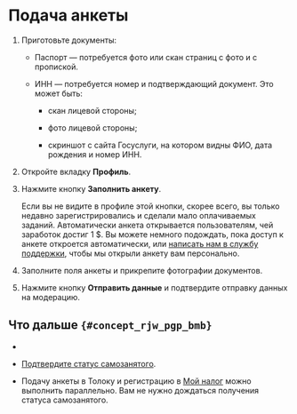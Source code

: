 
# Подача анкеты

1. Приготовьте документы:

    - Паспорт — потребуется фото или скан страниц с фото и с пропиской.

    - ИНН — потребуется номер и подтверждающий документ. Это может быть:

        - скан лицевой стороны;

        - фото лицевой стороны;

        - скриншот с сайта Госуслуги, на котором видны ФИО, дата рождения и номер ИНН.

1. Откройте вкладку **Профиль**.

1. Нажмите кнопку **Заполнить анкету**.

    Если вы не видите в профиле этой кнопки, скорее всего, вы только недавно зарегистрировались и сделали мало оплачиваемых заданий. Автоматически анкета открывается пользователям, чей заработок достиг 1 $. Вы можете немного подождать, пока доступ к анкете откроется автоматически, или [написать нам в службу поддержки](../../troubleshooting/support/?form-source=self-employed-send-request), чтобы мы открыли анкету вам персонально.

1. Заполните поля анкеты и прикрепите фотографии документов.

1. Нажмите кнопку **Отправить данные** и подтвердите отправку данных на модерацию.

## Что дальше `{#concept_rjw_pgp_bmb}`
- <SelfEmployedWaitForModerate/>

- [Подтвердите статус самозанятого](../accept-status).

- Подачу анкеты в Толоку и регистрацию в [Мой налог](https://npd.nalog.ru/app/) можно выполнить параллельно. Вам не нужно дождаться получения статуса самозанятого.
